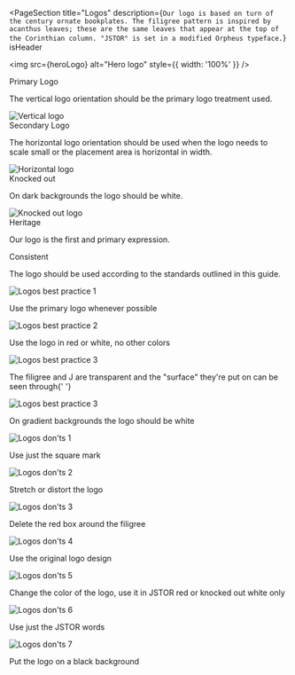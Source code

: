 

<PageSection
  title="Logos"
  description={`Our logo is based on turn of the century ornate bookplates. The filigree pattern is inspired by acanthus leaves; these are the same leaves that appear at the top of the Corinthian column. "JSTOR" is set in a modified Orpheus typeface.`}
  isHeader
>
  <img src={heroLogo} alt="Hero logo" style={{ width: '100%' }} />
</PageSection>

<PageSection title="Logo types" moreTitleSpace>
  <Grid columns={2}>
    <div>
      <PharosHeading level="3" preset="4">
        Primary Logo
      </PharosHeading>
      <p style={{ color: 'var(--pharos-color-text-20)' }}>
        The vertical logo orientation should be the primary logo treatment used.
      </p>
    </div>
    <img src={veritalLogo} alt="Vertical logo" />
  </Grid>
  <Grid columns={2}>
    <div>
      <PharosHeading level="3" preset="4">
        Secondary Logo
      </PharosHeading>
      <p style={{ color: 'var(--pharos-color-text-20)' }}>
        The horizontal logo orientation should be used when the logo needs to scale small or the
        placement area is horizontal in width.
      </p>
    </div>
    <img src={horizontalLogo} alt="Horizontal logo" />
  </Grid>
  <Grid columns={2}>
    <div>
      <PharosHeading level="3" preset="4">
        Knocked out
      </PharosHeading>
      <p style={{ color: 'var(--pharos-color-text-20)' }}>
        On dark backgrounds the logo should be white.
      </p>
    </div>
    <img src={knockoutLogo} alt="Knocked out logo" />
  </Grid>
</PageSection>

<PageSection title="Principles" moreTitleSpace>
  <Grid columns={2}>
    <div>
      <PharosHeading level="3" preset="4">
        Heritage
      </PharosHeading>
      <p style={{ color: 'var(--pharos-color-text-20)' }}>
        Our logo is the first and primary expression.
      </p>
    </div>
    <div>
      <PharosHeading level="3" preset="4">
        Consistent
      </PharosHeading>
      <p style={{ color: 'var(--pharos-color-text-20)' }}>
        The logo should be used according to the standards outlined in this guide.
      </p>
    </div>
  </Grid>
</PageSection>

<PageSection title="Best Practices">
  <DosAndDonts>
    <Grid columns={3}>
      <div>
        <img
          src={bestPracticesDoOne}
          alt="Logos best practice 1"
          style={{ width: '100%', marginBottom: '1rem' }}
        />
        <p>Use the primary logo whenever possible</p>
      </div>
      <div>
        <img
          src={bestPracticesDoTwo}
          alt="Logos best practice 2"
          style={{ width: '100%', marginBottom: '1rem' }}
        />
        <p>Use the logo in red or white, no other colors</p>
      </div>
      <div>
        <img
          src={bestPracticesDoThree}
          alt="Logos best practice 3"
          style={{ width: '100%', marginBottom: '1rem' }}
        />
        <p>
          The filigree and J are transparent and the "surface" they're put on can be seen
          through{' '}
        </p>
      </div>
      <div>
        <img
          src={bestPracticesDoFour}
          alt="Logos best practice 3"
          style={{ width: '100%', marginBottom: '1rem' }}
        />
        <p>On gradient backgrounds the logo should be white</p>
      </div>
    </Grid>
  </DosAndDonts>
  <DosAndDonts Dont>
    <Grid columns={3}>
      <div>
        <img src={bestPracticesDontOne} alt="Logos don'ts 1" />
        <p>Use just the square mark</p>
      </div>
      <div>
        <img src={bestPracticesDontTwo} alt="Logos don'ts 2" />
        <p>Stretch or distort the logo</p>
      </div>
      <div>
        <img src={bestPracticesDontThree} alt="Logos don'ts 3" />
        <p>Delete the red box around the filigree</p>
      </div>
      <div>
        <img src={bestPracticesDontFour} alt="Logos don'ts 4" />
        <p>Use the original logo design</p>
      </div>
      <div>
        <img src={bestPracticesDontFive} alt="Logos don'ts 5" />
        <p>Change the color of the logo, use it in JSTOR red or knocked out white only</p>
      </div>
      <div>
        <img src={bestPracticesDontSix} alt="Logos don'ts 6" />
        <p>Use just the JSTOR words </p>
      </div>
      <div>
        <img src={bestPracticesDontSeven} alt="Logos don'ts 7" />
        <p>Put the logo on a black background</p>
      </div>
    </Grid>
  </DosAndDonts>
</PageSection>
